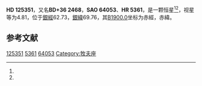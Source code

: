 {{Starbox begin
| name = HD 125351
}}
{{Starbox observe
| epoch = [[J2000.0|J2000.0]]
| constell = {{星座名待查}}<ref name=SIMBAD>{{cite web
 | url=http://simbad.u-strasbg.fr/simbad/sim-id?Ident=HR+5361
 | title=Pulsating variable Star
 | publisher=Centre de Données astronomiques de Strasbourg
 | work=SIMBAD
 | accessdate=2012-07-13
 | archive-date=2016-03-18
 | archive-url=https://web.archive.org/web/20160318084607/http://simbad.u-strasbg.fr/simbad/sim-id?Ident=HR+5361
 | dead-url=no
 }}</ref><ref name=DATA>{{cite web
 | url=http://vizier.u-strasbg.fr/viz-bin/VizieR-5?-out.add=.&-source=5050&-corr=PK=HR&-out.max=9999&HR=5361
 | title=VizieR Detailed Page
 | accessdate=2012-07-13
 | archive-date=2019-02-16
 | archive-url=https://web.archive.org/web/20190216082506/http://vizier.u-strasbg.fr/viz-bin/VizieR-5?-out.add=.&-source=5050&-corr=PK=HR&-out.max=9999&HR=5361
 | dead-url=no
 }}</ref>
| 星官 = 
| ra = {{RA|14|17|59.8}}<ref name=SIMBAD /><ref name=DATA />
| dec = {{DEC|+35|30|34}}<ref name=SIMBAD /><ref name=DATA />
| appmag_v = 4.81<ref name=SIMBAD /><ref name=DATA />
}}
{{Starbox character
| class = K0III<ref name=SIMBAD /><ref name=DATA />
| b-v = 1.06<ref name=SIMBAD /><ref name=DATA />
| u-b = 0.92<ref name=SIMBAD /><ref name=DATA />
| r-i = 0.53<ref name=SIMBAD /><ref name=DATA />
| variable = 
}}
{{Starbox astrometry
| radial_v = 0.92
| prop_mo_ra = -26
| parallax = 
| p_error = 
}}
{{Starbox catalog
| names =BD+36 2468，[[SAO星表|SAO]] 64053，[[HD星表|HD]] 125351，[[HR星表|HR]] 5361}}
{{Starbox reference |Simbad=HR+5361}}
{{Starbox end}}

'''HD 125351'''，又名'''BD+36 2468'''，'''SAO 64053'''、'''HR 5361'''，是一颗恒星<ref name=SIMBAD /><ref name=DATA />，视星等为4.81，位于[[銀道座標系|銀經]]62.73，[[銀道座標系|銀緯]]69.76，其[[B1900.0|B1900.0]]坐标为赤經{{RA|14|13|46.1}}，赤緯{{DEC|+35|69.76|15}}。

== 参考文献 ==
{{reflist}}

{{star-stub}}

[[Category:HD和HDE天體|125351]]
[[Category:HR天體|5361]]
[[Category:SAO天體|64053]]
[[Category:牧夫座|Category:牧夫座]]